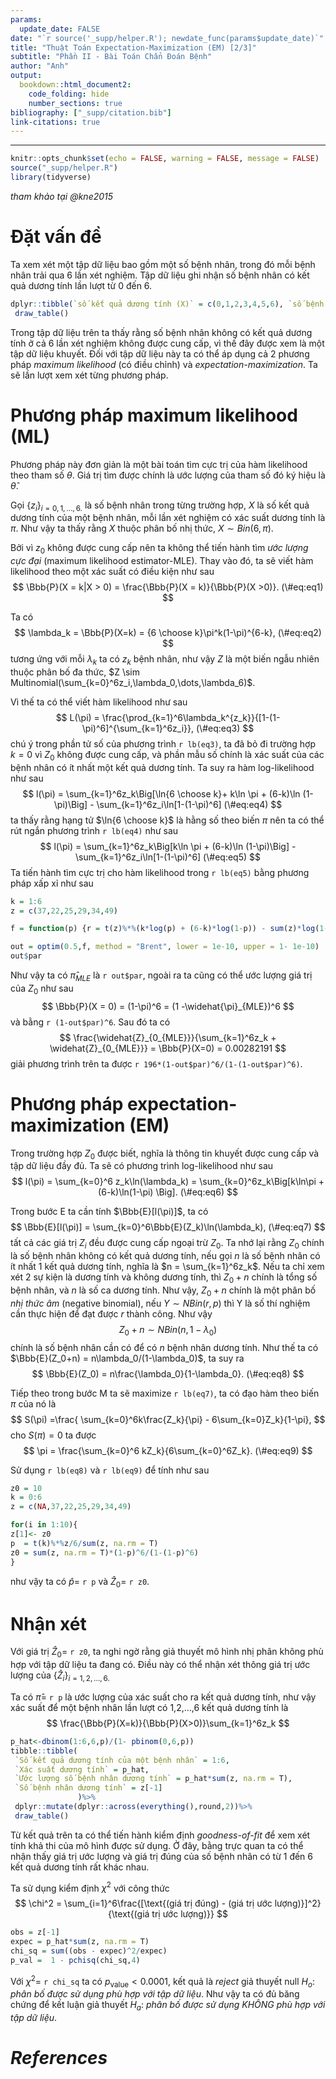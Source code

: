 ```yaml
---
params:
  update_date: FALSE
date: "`r source('_supp/helper.R'); newdate_func(params$update_date)`"
title: "Thuật Toán Expectation-Maximization (EM) [2/3]"
subtitle: "Phần II - Bài Toán Chẩn Đoán Bệnh"
author: "Anh"
output: 
  bookdown::html_document2:
    code_folding: hide
    number_sections: true
bibliography: ["_supp/citation.bib"]
link-citations: true
---
```


\newcommand{\bf}[1]{\boldsymbol{#1}}
\newcommand{\hat}[1]{\widehat{#1}}
\newcommand{\mm}[1]{\mathbb{#1}}
\newcommand{\bar}[1]{\overline{#1}}
\newcommand{\tp}[1]{{#1}^{\top}}
\newcommand{\scr}[1]{\mathscr{#1}}


\def\E{\Bbb{E}}
\def\V{\Bbb{V}}
\def\P{\Bbb{P}}
\def\I{{\large\unicode{x1D7D9}}}
\def\indep{\perp\!\!\!\!\perp}
\newcommand{\overeq}[2]{\stackrel{#1}{#2}}
\def\epsilon{\varepsilon} 
\def\proved{\blacksquare\quad} 
---


```r
knitr::opts_chunk$set(echo = FALSE, warning = FALSE, message = FALSE)
source("_supp/helper.R")
library(tidyverse)
```

:::{.right}
*tham khảo tại @kne2015*
:::

# Đặt vấn đề

Ta xem xét một tập dữ liệu bao gồm một số bệnh nhân, trong đó mỗi bệnh nhân trải qua 6 lần xét nghiệm. Tập dữ liệu ghi nhận số bệnh nhân có kết quả dương tính lần lượt từ 0 đến 6.

```r
dplyr::tibble(`số kết quả dương tính (X)` = c(0,1,2,3,4,5,6), `số bệnh nhân (Z)`= c(NA, 37,22,25,29,34,49))%>%
 draw_table()
```

Trong tập dữ liệu trên ta thấy rằng số bệnh nhân không có kết quả dương tính ở cả 6 lần xét nghiệm không được cung cấp, vì thế đây được xem là một tập dữ liệu khuyết. Đối với tập dữ liệu này ta có thể áp dụng cả 2 phương pháp *maximum likelihood* (có điều chỉnh) và *expectation-maximization*. Ta sẽ lần lượt xem xét từng phương pháp. 

# Phương pháp maximum likelihood (ML)

Phương pháp này đơn giản là một bài toán tìm cực trị của hàm likelihood theo tham số $\theta$. Giá trị tìm được chính là ước lượng của tham số đó ký hiệu là $\hat{\theta}$. 

Gọi $\{z_i\}_{i=0,1,\dots,6.}$ là số bệnh nhân trong từng trường hợp, $X$ là số kết quả dương tính của một bệnh nhân, mỗi lần xét nghiệm có xác suất dương tính là $\pi$. Như vậy ta thấy rằng $X$ thuộc phân bố nhị thức, $X \sim Bin(6,\pi)$. 

Bởi vì $z_0$ không được cung cấp nên ta không thể tiến hành tìm *ước lượng cực đại* (maximum likelihood estimator-MLE). Thay vào đó, ta sẽ viết hàm likelihood theo một xác suất có điều kiện như sau 
$$
\P(X = k|X > 0) = \frac{\P(X = k)}{\P(X >0)}.
(\#eq:eq1)
$$

Ta có 
$$
\lambda_k = \P(X=k) = {6 \choose k}\pi^k(1-\pi)^{6-k},
(\#eq:eq2)
$$
tương ứng với mỗi $\lambda_k$ ta có $z_k$ bệnh nhân, như vậy $Z$ là một biến ngẫu nhiên thuộc phân bố đa thức, $Z \sim Multinomial(\sum_{k=0}^6z_i,\lambda_0,\dots,\lambda_6)$. 

Vì thế ta có thể viết hàm likelihood như sau
$$
L(\pi) =  \frac{\prod_{k=1}^6\lambda_k^{z_k}}{[1-(1-\pi)^6]^{\sum_{k=1}^6z_i}},
(\#eq:eq3)
$$
chú ý trong phần tử số của phương trình `r lb(eq3)`, ta đã bỏ đi trường hợp $k=0$ vì $Z_0$ không được cung cấp, và phần mẫu số chính là xác suất của các bệnh nhân có ít nhất một kết quả dương tính. Ta suy ra hàm log-likelihood như sau
$$
l(\pi) = \sum_{k=1}^6z_k\Big[\ln{6 \choose k}+ k\ln \pi + (6-k)\ln (1-\pi)\Big] - \sum_{k=1}^6z_i\ln[1-(1-\pi)^6]
(\#eq:eq4)
$$
ta thấy rằng hạng tử $\ln{6 \choose k}$ là hằng số theo biến $\pi$ nên ta có thể rút ngắn phương trình `r lb(eq4)` như sau
$$
l(\pi) = \sum_{k=1}^6z_k\Big[k\ln \pi + (6-k)\ln (1-\pi)\Big] - \sum_{k=1}^6z_i\ln[1-(1-\pi)^6]
(\#eq:eq5)
$$
Ta tiến hành tìm cực trị cho hàm likelihood trong `r lb(eq5)` bằng phương pháp xấp xỉ như sau

```r
k = 1:6
z = c(37,22,25,29,34,49)

f = function(p) {r = t(z)%*%(k*log(p) + (6-k)*log(1-p)) - sum(z)*log(1-(1-p)^6); -r}

out = optim(0.5,f, method = "Brent", lower = 1e-10, upper = 1- 1e-10)
out$par
```

Như vậy ta có $\hat{\pi}_{MLE}$ là `r out$par`, ngoài ra ta cũng có thể ước lượng giá trị của $Z_0$ như sau 
$$
\P(X = 0) = (1-\pi)^6 = (1 -\hat{\pi}_{MLE})^6
$$
và bằng `r (1-out$par)^6`. Sau đó ta có 
$$
\frac{\hat{Z}_{0_{MLE}}}{\sum_{k=1}^6z_k + \hat{Z}_{0_{MLE}}} = \P(X=0) = 0.00282191
$$
giải phương trình trên ta được `r 196*(1-out$par)^6/(1-(1-out$par)^6)`.

# Phương pháp expectation-maximization (EM)

Trong trường hợp $Z_0$ được biết, nghĩa là thông tin khuyết được cung cấp và tập dữ liệu đầy đủ. Ta sẽ có phương trình log-likelihood như sau 
$$
l(\pi) = \sum_{k=0}^6 z_k\ln(\lambda_k) = \sum_{k=0}^6z_k\Big[k\ln\pi + (6-k)\ln(1-\pi) \Big].
(\#eq:eq6)
$$

Trong bước E ta cần tính $\E[l(\pi)]$, ta có
$$
\E[l(\pi)] = \sum_{k=0}^6\E(Z_k)\ln(\lambda_k),
(\#eq:eq7)
$$
tất cả các giá trị $Z_i$ đều được cung cấp ngoại trừ $Z_0$. Ta nhớ lại rằng $Z_0$ chính là số bệnh nhân không có kết quả dương tính, nếu gọi $n$ là số bệnh nhân có ít nhất 1 kết quả dương tính, nghĩa là $n = \sum_{k=1}^6z_k$. Nếu ta chỉ xem xét 2 sự kiện là dương tính và không dương tính, thì $Z_0 +n$ chính là tổng số bệnh nhân, và $n$ là số ca dương tính. Như vậy, $Z_0+n$ chính là một phân bố *nhị thức âm* (negative binomial), nếu $Y\sim NBin(r,p)$ thì Y là số thí nghiệm cần thực hiện để đạt được $r$ thành công. Như vậy 
$$
Z_0+n \sim NBin(n,1-\lambda_0)
$$
chính là số bệnh nhân cần có để có $n$ bệnh nhân dương tính. Như thế ta có $\E(Z_0+n) = n\lambda_0/(1-\lambda_0)$, ta suy ra 
$$
\E(Z_0) = n\frac{\lambda_0}{1-\lambda_0}.
(\#eq:eq8)
$$

Tiếp theo trong bước M ta sẽ maximize `r lb(eq7)`, ta có đạo hàm theo biến $\pi$ của nó là 
$$
S(\pi) =\frac{ \sum_{k=0}^6k\frac{Z_k}{\pi} - 6\sum_{k=0}Z_k}{1-\pi},
$$
cho $S(\pi) = 0$ ta được 
$$
\pi = \frac{\sum_{k=0}^6 kZ_k}{6\sum_{k=0}^6Z_k}.
(\#eq:eq9)
$$

Sử dụng `r lb(eq8)` và `r lb(eq9)` để tính như sau

```r
z0 = 10
k = 0:6
z = c(NA,37,22,25,29,34,49)

for(i in 1:10){
z[1]<- z0
p  = t(k)%*%z/6/sum(z, na.rm = T)
z0 = sum(z, na.rm = T)*(1-p)^6/(1-(1-p)^6)
}
```
như vậy ta có $\hat{p}=$ `r p` và $\hat{Z}_0 =$ `r z0`.

# Nhận xét

Với giá trị $\hat{Z}_0 =$ `r z0`, ta nghi ngờ rằng giả thuyết mô hình nhị phân không phù hợp với tập dữ liệu ta đang có. Điều này có thể nhận xét thông giá trị ước lượng của $\{\hat{Z}_i\}_{i=1,2,\dots,6.}$

Ta có $\hat{\pi} =$ `r p` là ước lượng của xác suất cho ra kết quả dương tính, như vậy xác suất để một bệnh nhân lần lượt có 1,2,...,6 kết quả dương tính là 
$$
\frac{\P(X=k)}{\P(X>0)}\sum_{k=1}^6z_k
$$

```r
p_hat<-dbinom(1:6,6,p)/(1- pbinom(0,6,p))
tibble::tibble(
 `Số kết quả dương tính của một bệnh nhân` = 1:6,
 `Xác suất dương tính` = p_hat,
 `Ước lượng số bệnh nhân dương tính` = p_hat*sum(z, na.rm = T),
 `Số bệnh nhân dương tính` = z[-1]
               )%>%
 dplyr::mutate(dplyr::across(everything(),round,2))%>%
 draw_table()
```

Từ kết quả trên ta có thể tiến hành kiểm định *goodness-of-fit* để xem xét tính khả thi của mô hình được sử dụng. Ở đây, bằng trực quan ta có thể nhận thấy giá trị ước lượng và giá trị đúng của số bệnh nhân có từ 1 đến 6 kết quả dương tính rất khác nhau. 

Ta sử dụng kiểm định $\chi^2$ với công thức 
$$
\chi^2 = \sum_{i=1}^6\frac{[\text{(giá trị đúng) - (giá trị ước lượng)}]^2}{\text{(giá trị ước lượng)}}
$$

```r
obs = z[-1]
expec = p_hat*sum(z, na.rm = T)
chi_sq = sum((obs - expec)^2/expec)
p_val =  1 - pchisq(chi_sq,4)
```

Với $\chi^2 =$ `r chi_sq` ta có $p_{\text{value}} < 0.0001$, kết quả là _reject_ giả thuyết null $H_o:$ *phân bố được sử dụng phù hợp với tập dữ liệu*. Như vậy ta có đủ băng chứng để kết luận giả thuyết $H_a:$ *phân bố được sử dụng KHÔNG phù hợp với tập dữ liệu*.





















<!-- ----------------------------------------------------------------------------- -->

# _References_ {-}
